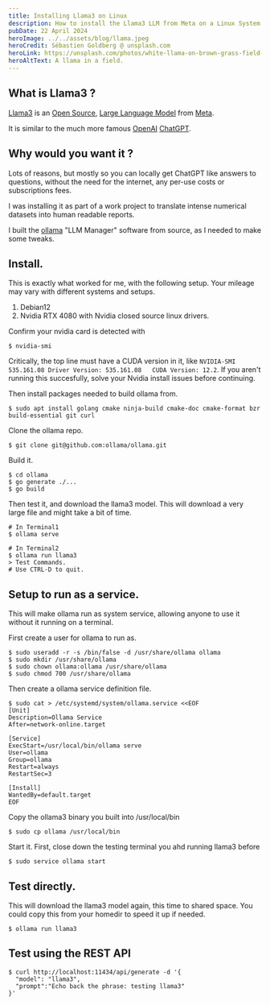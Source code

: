 ```yaml
---
title: Installing Llama3 on Linux
description: How to install the Llama3 LLM from Meta on a Linux System.
pubDate: 22 April 2024
heroImage: ../../assets/blog/llama.jpeg
heroCredit: Sébastien Goldberg @ unsplash.com
heroLink: https://unsplash.com/photos/white-llama-on-brown-grass-field-during-daytime-xgQZ1rXbYa4
heroAltText: A llama in a field.
---
```



## What is Llama3 ?

[Llama3](https://llama.meta.com/llama3/) is an [Open Source](https://opensource.org/), [Large Language Model](https://en.wikipedia.org/wiki/Large_language_model) from [Meta](https://about.meta.com/uk/).

It is similar to the much more famous [OpenAI](https://openai.com/) [ChatGPT](https://openai.com/chatgpt).

## Why would you want it ?

Lots of reasons, but mostly so you can locally get ChatGPT like answers to questions, without the need for the internet, any per-use costs or subscriptions fees.

I was installing it as part of a work project to translate intense numerical datasets into human readable reports.

I built the [ollama](https://ollama.com/) "LLM Manager" software from source, as I needed to make some tweaks.

## Install.

This is exactly what worked for me, with the following setup. Your mileage may vary with different systems and setups.

1. Debian12
1. Nvidia RTX 4080 with Nvidia closed source linux drivers.

Confirm your nvidia card is detected with 

```
$ nvidia-smi
```

Critically, the top line must have a CUDA version in it, like `NVIDIA-SMI 535.161.08 Driver Version: 535.161.08   CUDA Version: 12.2`.
If you aren't running this succesfully, solve your Nvidia install issues before continuing.

Then install packages needed to build ollama from.

```
$ sudo apt install golang cmake ninja-build cmake-doc cmake-format bzr build-essential git curl
```

Clone the ollama repo.

```
$ git clone git@github.com:ollama/ollama.git
```

Build it.

```
$ cd ollama
$ go generate ./...
$ go build
```

Then test it, and download the llama3 model. This will download a very large file and might take a bit of time.

```
# In Terminal1
$ ollama serve

# In Terminal2
$ ollama run llama3
> Test Commands.
# Use CTRL-D to quit.
```

## Setup to run as a service.

This will make ollama run as system service, allowing anyone to use it without it running on a terminal.

First create a user for ollama to run as.

```
$ sudo useradd -r -s /bin/false -d /usr/share/ollama ollama
$ sudo mkdir /usr/share/ollama
$ sudo chown ollama:ollama /usr/share/ollama
$ sudo chmod 700 /usr/share/ollama
```

Then create a ollama service definition file.

```
$ sudo cat > /etc/systemd/system/ollama.service <<EOF
[Unit]
Description=Ollama Service
After=network-online.target

[Service]
ExecStart=/usr/local/bin/ollama serve
User=ollama
Group=ollama
Restart=always
RestartSec=3

[Install]
WantedBy=default.target
EOF
```

Copy the ollama3 binary you built into /usr/local/bin

```
$ sudo cp ollama /usr/local/bin
```

Start it. First, close down the testing terminal you ahd running llama3 before

```
$ sudo service ollama start
```
## Test directly.

This will download the llama3 model again, this time to shared space. You could copy this from your homedir to speed it up if needed.

```
$ ollama run llama3
```

## Test using the REST API

```
$ curl http://localhost:11434/api/generate -d '{
  "model": "llama3",
  "prompt":"Echo back the phrase: testing llama3"
}'
```